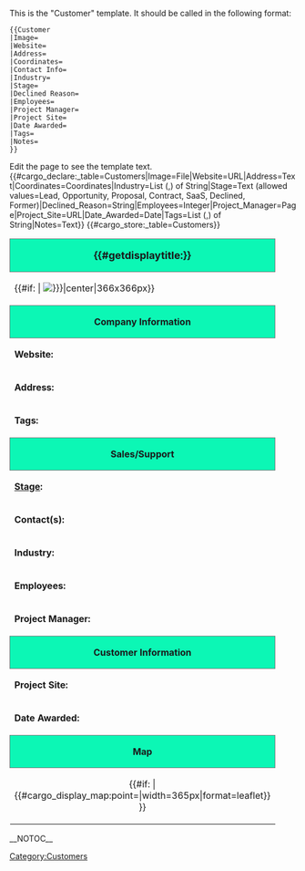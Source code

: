<noinclude>
This is the "Customer" template.  It should be called in the following format:
<pre>
{{Customer
|Image=
|Website=
|Address=
|Coordinates=
|Contact Info=
|Industry=
|Stage=
|Declined Reason=
|Employees=
|Project Manager=
|Project Site=
|Date Awarded=
|Tags=
|Notes=
}}
</pre>
Edit the page to see the template text.
{{#cargo_declare:_table=Customers|Image=File|Website=URL|Address=Text|Coordinates=Coordinates|Industry=List (,) of String|Stage=Text (allowed values=Lead, Opportunity, Proposal, Contract, SaaS, Declined, Former)|Declined_Reason=String|Employees=Integer|Project_Manager=Page|Project_Site=URL|Date_Awarded=Date|Tags=List (,) of String|Notes=Text}}
</noinclude><includeonly>{{#cargo_store:_table=Customers}}
{| style="width: 30em; font-size: 90%; border: 1px solid #aaaaaa; background-color: #f9f9f9; color: black; margin-bottom: 0.5em; margin-left: 1em; padding: 0.2em; float: right; clear: right; text-align:left;"
| style="text-align:center; background-color:#0CF7B5; padding:2px; border:1px solid #777777;" colspan="2" |<span style="font-size:large; font-weight:bold;">{{#getdisplaytitle:{{FULLPAGENAME}}}}</span>
|-
| colspan="2" | {{#if: {{{Image|}}} | [[File:{{{Image|}}}|center|366x366px]]}}
|-
| colspan="2" style="text-align:center; background-color:#0CF7B5; padding:2px; border:1px solid #777777;" | '''Company Information'''
|-
| style="width:9em; vertical-align: top;" | '''Website:''' || style="overflow-wrap: break-word; word-wrap: break-word; -ms-word-break: break-all; word-break: break-word;" | {{{Website|}}}
|-
| style="vertical-align: top;" | '''Address:''' || style="overflow-wrap: break-word; word-wrap: break-word; -ms-word-break: break-all; word-break: break-word;" | {{ #if: {{{Address|}}} | [https://www.google.com/maps/dir/Current+Location/{{#replace:{{urlencode:{{{Address|}}}|QUERY}}|%0A|}} {{#replace:{{#replace:{{urlencode:{{{Address|}}}|WIKI}}|%0A|}}|_|<nowiki/> <nowiki/>}}] }}
|-
| style="vertical-align: top;" | '''Tags:''' || {{#arraymap:{{{Tags|}}}|,|@@@@|[[@@@@]]}}
|-
| colspan="2" style="text-align:center; background-color:#0CF7B5; padding:2px; border:1px solid #777777;" | '''Sales/Support'''
|-
| '''[[Sales pipeline|Stage]]:''' || [[Sales pipeline#{{{Stage|}}}|{{{Stage|}}}]] {{#if: {{{Declined Reason|}}} | ({{{Declined Reason|}}}) }}
|- style="vertical-align:top;"
| colspan="2" | '''Contact(s):''' <br>
{{{Contact Info|}}}
|-
| style="vertical-align: top;" | '''Industry:''' || {{{Industry|}}}
|-
| '''Employees:''' || {{{Employees|}}}
|-
| '''Project Manager:''' || {{#if: {{{Project Manager|}}} | [[{{{Project Manager|}}}|{{#sub:{{{Project Manager|}}}|5}}]] }}
|-
| colspan="2" style="text-align:center; background-color:#0CF7B5; padding:2px; border:1px solid #777777;" | '''Customer Information'''
|-
| '''Project Site:''' || {{{Project Site|}}}
|-
| '''Date Awarded:''' || {{#if: {{{Date Awarded|}}} | {{#time:F j, Y|{{{Date Awarded|}}}}} }}
|-
| colspan="2" style="text-align:center; background-color:#0CF7B5; padding:2px; border:1px solid #777777;" | '''Map'''
|-
| colspan="2" align="center" | {{#if: {{{Coordinates|}}} | {{#cargo_display_map:point={{{Coordinates|}}}|width=365px|format=leaflet}} }}
|}
{{{Notes|}}}




__NOTOC__
[[Category:Customers]]
</includeonly>
